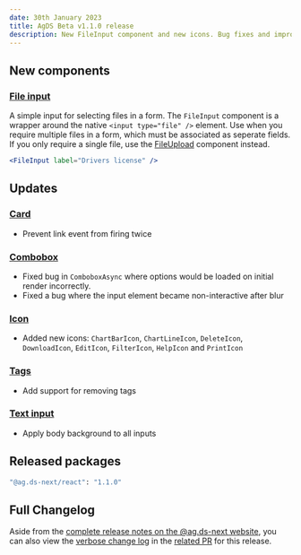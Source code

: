 ```yaml
---
date: 30th January 2023
title: AgDS Beta v1.1.0 release
description: New FileInput component and new icons. Bug fixes and improvements.
---
```


## New components

### [File input](/components/file-input)

A simple input for selecting files in a form. The `FileInput` component is a wrapper around the native `<input type="file" />` element. Use when you require multiple files in a form, which must be associated as seperate fields. If you only require a single file, use the [FileUpload](/components/file-upload) component instead.

```jsx live
<FileInput label="Drivers license" />
```

## Updates

### [Card](/components/card)

- Prevent link event from firing twice

### [Combobox](/components/combobox)

- Fixed bug in `ComboboxAsync` where options would be loaded on initial render incorrectly.
- Fixed a bug where the input element became non-interactive after blur

### [Icon](/components/icon)

- Added new icons: `ChartBarIcon`, `ChartLineIcon`, `DeleteIcon`, `DownloadIcon`, `EditIcon`, `FilterIcon`, `HelpIcon` and `PrintIcon`

### [Tags](/components/tags)

- Add support for removing tags

### [Text input](/components/text-input)

- Apply body background to all inputs

## Released packages

```sh
"@ag.ds-next/react": "1.1.0"
```

## Full Changelog

Aside from the [complete release notes on the @ag.ds-next website](https://design-system.agriculture.gov.au/updates/2023-01-30), you can also view the [verbose change log](https://github.com/agriculturegovau/agds-next/pull/924) in the [related PR](https://github.com/agriculturegovau/agds-next/pull/924) for this release.
